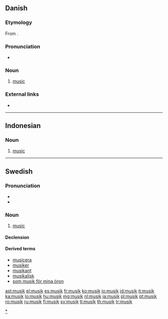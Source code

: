 {{also|Musik}}
==Danish==

===Etymology===
From {{etyl|la|da}} {{term|musica|mūsica|music|lang=la}}.

===Pronunciation===
* {{IPA|/musik/|[muˈsiɡ̊]|lang=da}}

===Noun===
{{da-noun|stem=musikk|en|-}}

# [[music]]

===External links===
* {{pedialite|lang=da}}

----

==Indonesian==

===Noun===
{{head|id|noun}}

# [[music]]

----

==Swedish==

===Pronunciation===
* {{IPA|/mʉsiːk/|lang=sv}}
* {{audio|Sv-musik.ogg|audio}}

===Noun===
{{sv-noun|g=c|-}}

# [[music]]

====Declension====
{{sv-noun-unc-irreg-c|2=musiken}}

====Derived terms====
* [[musicera]]
* [[musiker]]
* [[musikant]]
* [[musikalisk]]
* [[som musik för mina öron]]

[[Category:sv:Music|*]]

[[ast:musik]]
[[el:musik]]
[[es:musik]]
[[fr:musik]]
[[ko:musik]]
[[io:musik]]
[[id:musik]]
[[it:musik]]
[[ka:musik]]
[[lo:musik]]
[[hu:musik]]
[[mg:musik]]
[[nl:musik]]
[[ja:musik]]
[[pl:musik]]
[[pt:musik]]
[[ro:musik]]
[[ru:musik]]
[[fi:musik]]
[[sv:musik]]
[[tl:musik]]
[[th:musik]]
[[tr:musik]]
